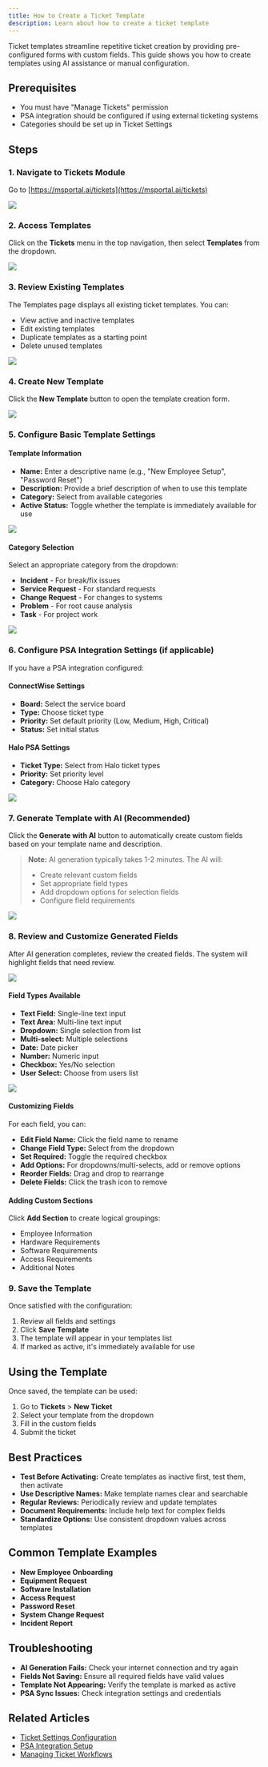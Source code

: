 ```yaml
---
title: How to Create a Ticket Template
description: Learn about how to create a ticket template
---
```


Ticket templates streamline repetitive ticket creation by providing pre-configured forms with custom fields. This guide shows you how to create templates using AI assistance or manual configuration.


## Prerequisites

- You must have "Manage Tickets" permission
- PSA integration should be configured if using external ticketing systems
- Categories should be set up in Ticket Settings

## Steps

### 1. Navigate to Tickets Module

Go to [https://msportal.ai/tickets](https://msportal.ai/tickets)

![](https://ajeuwbhvhr.cloudimg.io/https://colony-recorder.s3.amazonaws.com/files/2025-09-02/91f5f237-b1de-4115-8d9d-8891e78de469/ascreenshot.jpeg?tl_px=93,121&br_px=1813,1083&force_format=jpeg&q=100&width=1120.0)


### 2. Access Templates

Click on the **Tickets** menu in the top navigation, then select **Templates** from the dropdown.

![](https://ajeuwbhvhr.cloudimg.io/https://colony-recorder.s3.amazonaws.com/files/2025-09-02/daeb7e57-dcf7-4388-8d7c-70ccb3253b65/ascreenshot.jpeg?tl_px=187,0&br_px=1906,961&force_format=jpeg&q=100&width=1120.0&wat=1&wat_opacity=0.7&wat_gravity=northwest&wat_url=https://colony-recorder.s3.us-west-1.amazonaws.com/images/watermarks/FB923C_standard.png&wat_pad=904,106)


### 3. Review Existing Templates

The Templates page displays all existing ticket templates. You can:
- View active and inactive templates
- Edit existing templates
- Duplicate templates as a starting point
- Delete unused templates

![](https://ajeuwbhvhr.cloudimg.io/https://colony-recorder.s3.amazonaws.com/files/2025-09-02/c3d2a88d-1a27-48e7-af87-928f46ebdbda/ascreenshot.jpeg?tl_px=0,0&br_px=1719,961&force_format=jpeg&q=100&width=1120.0&wat=1&wat_opacity=0.7&wat_gravity=northwest&wat_url=https://colony-recorder.s3.us-west-1.amazonaws.com/images/watermarks/FB923C_standard.png&wat_pad=481,230)


### 4. Create New Template

Click the **New Template** button to open the template creation form.

![](https://ajeuwbhvhr.cloudimg.io/https://colony-recorder.s3.amazonaws.com/files/2025-09-02/0223fb2a-034c-4467-b762-01e0365fc4dc/ascreenshot.jpeg?tl_px=187,0&br_px=1906,961&force_format=jpeg&q=100&width=1120.0&wat=1&wat_opacity=0.7&wat_gravity=northwest&wat_url=https://colony-recorder.s3.us-west-1.amazonaws.com/images/watermarks/FB923C_standard.png&wat_pad=799,48)


### 5. Configure Basic Template Settings

#### Template Information
- **Name:** Enter a descriptive name (e.g., "New Employee Setup", "Password Reset")
- **Description:** Provide a brief description of when to use this template
- **Category:** Select from available categories
- **Active Status:** Toggle whether the template is immediately available for use

![](https://ajeuwbhvhr.cloudimg.io/https://colony-recorder.s3.amazonaws.com/files/2025-09-02/4f70acdb-af6f-43e0-96e2-96694c850729/ascreenshot.jpeg?tl_px=0,0&br_px=1719,961&force_format=jpeg&q=100&width=1120.0&wat=1&wat_opacity=0.7&wat_gravity=northwest&wat_url=https://colony-recorder.s3.us-west-1.amazonaws.com/images/watermarks/FB923C_standard.png&wat_pad=484,275)


#### Category Selection

Select an appropriate category from the dropdown:
- **Incident** - For break/fix issues
- **Service Request** - For standard requests
- **Change Request** - For changes to systems
- **Problem** - For root cause analysis
- **Task** - For project work

![](https://ajeuwbhvhr.cloudimg.io/https://colony-recorder.s3.amazonaws.com/files/2025-09-02/73febb3c-7c24-4803-b88d-2799f7da8602/ascreenshot.jpeg?tl_px=0,107&br_px=1719,1068&force_format=jpeg&q=100&width=1120.0&wat=1&wat_opacity=0.7&wat_gravity=northwest&wat_url=https://colony-recorder.s3.us-west-1.amazonaws.com/images/watermarks/FB923C_standard.png&wat_pad=488,277)


### 6. Configure PSA Integration Settings (if applicable)

If you have a PSA integration configured:


#### ConnectWise Settings
- **Board:** Select the service board
- **Type:** Choose ticket type
- **Priority:** Set default priority (Low, Medium, High, Critical)
- **Status:** Set initial status

#### Halo PSA Settings
- **Ticket Type:** Select from Halo ticket types
- **Priority:** Set priority level
- **Category:** Choose Halo category

![](https://ajeuwbhvhr.cloudimg.io/https://colony-recorder.s3.amazonaws.com/files/2025-09-02/6c39531b-618a-48a5-b838-1e629d24af97/ascreenshot.jpeg?tl_px=187,98&br_px=1906,1059&force_format=jpeg&q=100&width=1120.0&wat=1&wat_opacity=0.7&wat_gravity=northwest&wat_url=https://colony-recorder.s3.us-west-1.amazonaws.com/images/watermarks/FB923C_standard.png&wat_pad=813,276)


### 7. Generate Template with AI (Recommended)

Click the **Generate with AI** button to automatically create custom fields based on your template name and description.

> **Note:** AI generation typically takes 1-2 minutes. The AI will:
> - Create relevant custom fields
> - Set appropriate field types
> - Add dropdown options for selection fields
> - Configure field requirements

![](https://ajeuwbhvhr.cloudimg.io/https://colony-recorder.s3.amazonaws.com/files/2025-09-02/1ffe1e4b-6132-4c42-9082-7016b8536f41/ascreenshot.jpeg?tl_px=187,130&br_px=1906,1091&force_format=jpeg&q=100&width=1120.0&wat=1&wat_opacity=0.7&wat_gravity=northwest&wat_url=https://colony-recorder.s3.us-west-1.amazonaws.com/images/watermarks/FB923C_standard.png&wat_pad=827,277)


### 8. Review and Customize Generated Fields

After AI generation completes, review the created fields. The system will highlight fields that need review.

![](https://ajeuwbhvhr.cloudimg.io/https://colony-recorder.s3.amazonaws.com/files/2025-09-02/5027d176-9075-4663-bb8e-4fc6adad156f/ascreenshot.jpeg?tl_px=187,108&br_px=1906,1069&force_format=jpeg&q=100&width=1120.0&wat=1&wat_opacity=0.7&wat_gravity=northwest&wat_url=https://colony-recorder.s3.us-west-1.amazonaws.com/images/watermarks/FB923C_standard.png&wat_pad=988,276)


#### Field Types Available
- **Text Field:** Single-line text input
- **Text Area:** Multi-line text input
- **Dropdown:** Single selection from list
- **Multi-select:** Multiple selections
- **Date:** Date picker
- **Number:** Numeric input
- **Checkbox:** Yes/No selection
- **User Select:** Choose from users list

![](https://ajeuwbhvhr.cloudimg.io/https://colony-recorder.s3.amazonaws.com/files/2025-09-02/be689775-c3be-4744-8f43-0c47422ca0be/ascreenshot.jpeg?tl_px=0,4&br_px=1719,965&force_format=jpeg&q=100&width=1120.0&wat=1&wat_opacity=0.7&wat_gravity=northwest&wat_url=https://colony-recorder.s3.us-west-1.amazonaws.com/images/watermarks/FB923C_standard.png&wat_pad=451,277)


#### Customizing Fields

For each field, you can:
- **Edit Field Name:** Click the field name to rename
- **Change Field Type:** Select from the dropdown
- **Set Required:** Toggle the required checkbox
- **Add Options:** For dropdowns/multi-selects, add or remove options
- **Reorder Fields:** Drag and drop to rearrange
- **Delete Fields:** Click the trash icon to remove

#### Adding Custom Sections

Click **Add Section** to create logical groupings:
- Employee Information
- Hardware Requirements
- Software Requirements
- Access Requirements
- Additional Notes


### 9. Save the Template

Once satisfied with the configuration:

1. Review all fields and settings
2. Click **Save Template**
3. The template will appear in your templates list
4. If marked as active, it's immediately available for use

## Using the Template

Once saved, the template can be used:

1. Go to **Tickets** > **New Ticket**
2. Select your template from the dropdown
3. Fill in the custom fields
4. Submit the ticket

## Best Practices

- **Test Before Activating:** Create templates as inactive first, test them, then activate
- **Use Descriptive Names:** Make template names clear and searchable
- **Regular Reviews:** Periodically review and update templates
- **Document Requirements:** Include help text for complex fields
- **Standardize Options:** Use consistent dropdown values across templates

## Common Template Examples

- **New Employee Onboarding**
- **Equipment Request**
- **Software Installation**
- **Access Request**
- **Password Reset**
- **System Change Request**
- **Incident Report**

## Troubleshooting

- **AI Generation Fails:** Check your internet connection and try again
- **Fields Not Saving:** Ensure all required fields have valid values
- **Template Not Appearing:** Verify the template is marked as active
- **PSA Sync Issues:** Check integration settings and credentials

## Related Articles

- [Ticket Settings Configuration](../settings/ticket-settings)
- [PSA Integration Setup](../integrations/connectwise-configure-and-service-desk)
- [Managing Ticket Workflows](./ticket-workflows)


